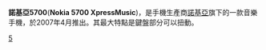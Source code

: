 {{Infobox Mobile phone
| name =               諾基亞 5700 XpressMusic
| image =              Nokia 5700 XpressMusic.jpg
| imagesize =          150
| manufacturer =       [[諾基亞|諾基亞]] 
| carrier = 
| available =          2007年4月
| screen =             240 x 320 pixels, 2.2英吋, [[TFT_LCD|TFT LCD]], (1600萬色)
| exterior_screen = 
| camera =             二百萬像素 
| 2nd_camera = 
| operatingsystem =    [[Symbian|Symbian]] OS 9.2 
| input =              
| cpu = 
| ringtone =           MP3, MP4, WMA, AAC
| memory =             64MB 內置記憶體, 128MB 唯讀記憶
| memory_card =        4GB 
| networks =           GSM 850/900/1800/1900
| battery =            [[鋰電池|鋰電池]] 900 mAh
| connectivity =       [[藍芽|藍芽]] 2.0, [[紅外線|紅外線]], [[USB|USB]]
| size =               108 x 50 x 17 mm
| form =               
| weight =             115 g
| music =              支援[[MP3|MP3]]/[[AAC|AAC]]/[[AAC+|AAC+]]/[[eAAC+|eAAC+]]/[[WMA|WMA]]
| Predecessor =
| Successor =
| related =            
}}
'''諾基亞5700'''('''Nokia 5700 XpressMusic''')，是手機生產商[[諾基亞|諾基亞]]旗下的一款音樂手機，於2007年4月推出。其最大特點是鍵盤部分可以扭動。

{{Nokia phones}}

[[Category:諾基亞手機|5]]